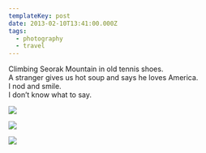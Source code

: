 ```yaml
---
templateKey: post
date: 2013-02-10T13:41:00.000Z
tags:
  - photography
  - travel
---
```

Climbing Seorak Mountain in old tennis shoes.<br/>
A stranger gives us hot soup and says he loves America.<br/>
I nod and smile.<br/>
I don’t know what to say.

![](../../assets/photos/20130210-IMG_6121.jpg)

![](../../assets/photos/20130210-IMG_6151.jpg)

![](../../assets/photos/20130210-IMG_6265.jpg)

